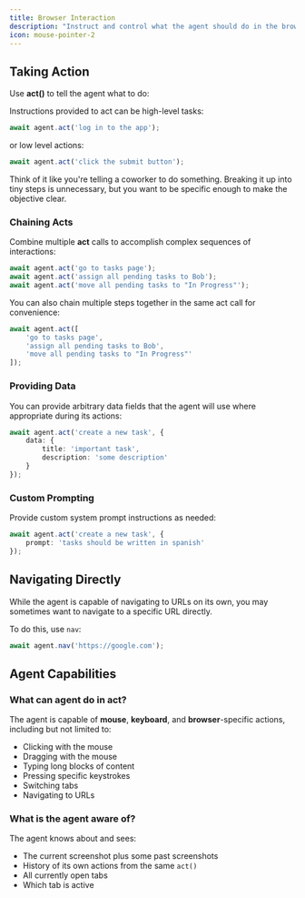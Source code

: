 ```yaml
---
title: Browser Interaction
description: "Instruct and control what the agent should do in the browser"
icon: mouse-pointer-2
---
```


## Taking Action

Use **act()** to tell the agent what to do:

Instructions provided to act can be high-level tasks:
```ts
await agent.act('log in to the app');
```

or low level actions:
```ts
await agent.act('click the submit button');
```

Think of it like you're telling a coworker to do something. Breaking it up into tiny steps is unnecessary, but you want to be specific enough to make the objective clear.

### Chaining Acts

Combine multiple **act** calls to accomplish complex sequences of interactions:
```ts
await agent.act('go to tasks page');
await agent.act('assign all pending tasks to Bob');
await agent.act('move all pending tasks to "In Progress"');
```

You can also chain multiple steps together in the same act call for convenience:
```ts
await agent.act([
    'go to tasks page',
    'assign all pending tasks to Bob',
    'move all pending tasks to "In Progress"'
]);
```

### Providing Data

You can provide arbitrary data fields that the agent will use where appropriate during its actions:
```ts
await agent.act('create a new task', {
    data: {
        title: 'important task',
        description: 'some description'
    }
});
```

### Custom Prompting

Provide custom system prompt instructions as needed:
```ts
await agent.act('create a new task', {
    prompt: 'tasks should be written in spanish'
});
```

## Navigating Directly

While the agent is capable of navigating to URLs on its own, you may sometimes want to navigate to a specific URL directly.

To do this, use `nav`:
```ts
await agent.nav('https://google.com');
```

## Agent Capabilities

### What can agent do in act?

The agent is capable of **mouse**, **keyboard**, and **browser**-specific actions, including but not limited to:
- Clicking with the mouse
- Dragging with the mouse
- Typing long blocks of content
- Pressing specific keystrokes
- Switching tabs
- Navigating to URLs

### What is the agent aware of?

The agent knows about and sees:
- The current screenshot plus some past screenshots
- History of its own actions from the same `act()`
- All currently open tabs
- Which tab is active
